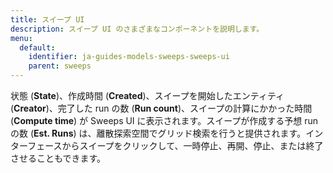 ---
title: スイープ UI
description: スイープ UI のさまざまなコンポーネントを説明します。
menu:
  default:
    identifier: ja-guides-models-sweeps-sweeps-ui
    parent: sweeps
---

状態 (**State**)、作成時間 (**Created**)、スイープを開始したエンティティ (**Creator**)、完了した run の数 (**Run count**)、スイープの計算にかかった時間 (**Compute time**) が Sweeps UI に表示されます。スイープが作成する予想 run の数 (**Est. Runs**) は、離散探索空間でグリッド検索を行うと提供されます。インターフェースからスイープをクリックして、一時停止、再開、停止、または終了させることもできます。